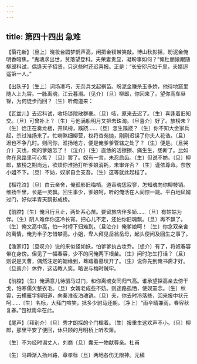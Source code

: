 ```yaml
---
---
---
```

title: 第四十四出 急难
---

【菊花新】〔旦上〕晓妆台圆梦鹊声高，闲把金钗带笑敲。博山秋影摇，盼泥金俺明香暗焦。“鬼魂求出世，贫落望登科。夫荣妻贵显，凝盼事如何？”俺杜丽娘跟随柳郎科试，偶逢天子招贤，只这些时还迟喜报。正是：“长安咫尺如千里，夫婿迢遥第一人。”

【出队子】〔生上〕词场凑巧，无奈兵戈起祸苗。盼泥金赚杀玉多娇，他待地窟里随人上九霄。一脉离魂，江云暮潮。〔见介〕〔旦〕柳郎，你回来了。望你高车昼锦，为何徒步而回？〔生〕听俺道来：

【瓦盆儿】去迟科试，收场锁院散群豪。〔旦〕咳，原来去迟了。〔生〕喜逢着旧知交。〔旦〕可曾补上？〔生〕亏他满船明月又把去珠淘。〔旦喜介〕好了。放榜未？〔生〕恰正在奏龙楼，开凤榜，蹊跷……〔旦〕怎生蹊跷？〔生〕你不知大金家兵起，杀过淮扬来了。忙喇煞细柳营，权将杏苑抛，刚刚迟误了你夫人花诰。〔旦〕迟也不争几时。则问你，淮扬地方，便是俺爹爹管辖之处了？〔生〕便是。〔旦哭介〕天也，俺的爹娘怎了！〔泣介〕〔生〕直恁的活擦擦、痛生生，肠断了。比如你在泉路里可心焦？〔旦〕罢了。奴有一言，未忍启齿。〔生〕但说不妨。〔旦〕柳郎，放榜之期尚远，欲烦你淮扬打听爹娘消耗，未审许否？〔生〕谨依尊命。奈放小姐不下。〔旦〕不妨，奴家自会支吾。〔生〕这等就此起程了。

【榴花泣】〔旦〕白云亲舍，俺孤影旧梅梢。道香魂恁寂寥，怎知魂向你柳枝销。维扬千里，长是一灵飘。回生事少，爹娘呵，听的俺活在人间惊一跳。平白地凤婿过门，好似半青天鹊影成桥。

【前腔】〔生〕俺且行且止，两处系心苗。要留旅店伴多娇……〔旦〕有姑姑为伴。〔生〕阴人难伴你这冷长宵。把心儿不定，还怕你旧魂飘。〔旦〕再不飘了。〔生〕俺文高中高，怕一时榜下归难到。〔旦泣介〕俺爹娘呵！〔生〕你念双亲舍的离情，俺为半子怎惜攀高。小姐，卑人拜见岳翁岳母，起头便问及回生之事了。

【渔家灯】〔旦叹介〕说的来似怪如妖，怕爹爹执古妆乔。〔想介〕有了，将奴春容带在身傍。但见了一幅春容，少不的问俺两下根苗。〔生〕问时怎生打话？〔旦〕则说是天曹，偶然注定的姻缘到，蓦踏着墓坟开了。〔生〕说你先到俺书斋才好。〔旦羞介〕休乔，这话教人笑。略说与梅时贼牢。

【前腔】〔生〕俺满意儿待驷马过门，和你离魂女同归气高。谁承望探高亲去傍干戈，怕寒儒欠整衣毛。〔旦〕女婿老成些不妨。则途路孤恓，使奴罣念。〔生〕秋霄，云横雁字斜阳道，向秦淮夜泊魂销。〔旦〕夫，你去时冷落些，回来报中状元呵……〔生〕名标，大拜门喧笑，抵多少驸马还朝。〔净上〕“雨伞晴兼雨，春容秋复春。”包袱雨伞在此。

【尾声】〔拜别介〕〔旦〕秀才朗探的个门楣着。〔生〕报重生这欢声不小。〔旦〕柳郎，那里平安了便回，休只顾的月明桥上听吹箫。

〔生〕不为经时谒丈人，刘商〔旦〕囊无一物献尊亲。杜甫

〔生〕马蹄渐入扬州路，章孝标〔旦〕两地各伤无限神。元稹

